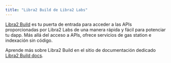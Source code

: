 ```yaml
---
title: "Libra2 Build de Libra2 Labs"
---
```


[Libra2 Build](https://build.libra2labs.com) es tu puerta de entrada para acceder a las APIs proporcionadas por Libra2 Labs de una manera rápida y fácil para potenciar tu dapp. Más allá del acceso a APIs, ofrece servicios de gas station e indexación sin código.

Aprende más sobre Libra2 Build en el sitio de documentación dedicado [Libra2 Build docs](https://build.libra2labs.com/docs).
